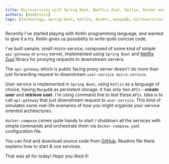 ```yaml
---
title: Microservices with Spring Boot, Netflix Zuul, Kotlin, Docker and MongoDB
authors: [dodalovic]
tags: [technology, spring-boot, kotlin, docker, mongodb, microservices]
---
```


Recently I've started playing with Kotlin programming language, and wanted to give it a try. Kotlin gives us possibility to write quite concise code.

<!--truncate-->

I've built sample, small micro-service, composed of some kind of simple `api-gateway` or `proxy` server, implemented using `Spring Boot` and [Netflix Zuul](https://github.com/Netflix/zuul)
library for proxying requests to downstream servers.

The `api-gateway` which is public facing proxy server doesn't do more than just forwarding request to downstream `user-service micro-service`.

User service is implemented in `Spring Boot`, using `Kotlin` as a language of choice, having `MongoDB` as persistent storage. It has only two `APIs` - **create user** and **retrieve user**.
I'm using command line to test these `APIs`. Idea is to call `api-gateway` that just downstream request to `user-service`. This kind
of simulates some real-life scenarios of how you might organize your service oriented architectures.

`docker-compose` comes quite handy to start / shutdown all the services with simple commands and orchestrate them via `docker-compose.yaml` configuration file.

You can find and download source code from <u>[GitHub](https://github.com/dodalovic/kotlin-microservices)</u>. Readme file there explains how to start & use services.

That was all for today! Hope you liked it!
